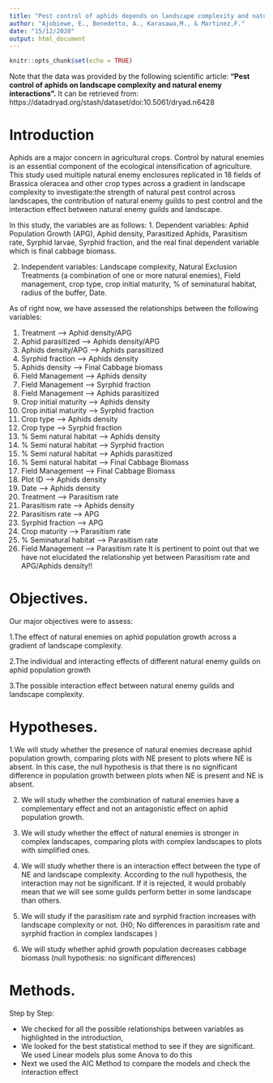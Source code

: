 ```yaml
---
title: "Pest control of aphids depends on landscape complexity and natural enemy interactions"
author: "Ajobiewe, E., Benedetto, A., Karasawa,M., & Martinez,F."
date: "15/12/2020"
output: html_document
---
```


```r
knitr::opts_chunk$set(echo = TRUE)
```
Note that the data was provided by the following scientific article: **“Pest control of aphids on landscape complexity and natural enemy interactions”.** 
It can be retrieved from: https://datadryad.org/stash/dataset/doi:10.5061/dryad.n6428

# Introduction

Aphids are a major concern in agricultural crops. Control by natural enemies is an essential component of the ecological intensification of agriculture. 
This study used multiple natural enemy enclosures replicated in 18 fields of Brassica oleracea and other crop types across a gradient in landscape complexity to investigate:the strength of natural pest control across landscapes, the contribution of natural enemy guilds to pest control and the interaction effect between natural enemy guilds and landscape. 

In this study, the variables are as follows:
1. Dependent variables: Aphid Population Growth (APG), Aphid density, Parasitized Aphids, Parasitism rate, Syrphid larvae, Syrphid fraction, and the real final dependent variable which is final cabbage biomass. 

2. Independent variables: Landscape complexity, Natural Exclusion Treatments (a combination of one or more natural enemies), Field management, crop type, crop initial maturity, % of seminatural habitat, radius of the buffer, Date. 

As of right now, we have assessed the relationships between the following variables:

1. Treatment --> Aphid density/APG
2. Aphid parasitized --> Aphids density/APG
3. Aphids density/APG --> Aphids parasitized
4. Syrphid fraction --> Aphids density
5. Aphids density --> Final Cabbage biomass
6. Field Management --> Aphids density
7. Field Management --> Syrphid fraction
8. Field Management --> Aphids parasitized
9. Crop initial maturity --> Aphids density
10. Crop initial maturity --> Syrphid fraction
11. Crop type --> Aphids density
12. Crop type --> Syrphid fraction
13. % Semi natural habitat --> Aphids density
14. % Semi natural habitat --> Syrphid fraction
15. % Semi natural habitat --> Aphids parasitized 
16. % Semi natural habitat --> Final Cabbage Biomass
17. Field Management --> Final Cabbage Biomass
18. Plot ID --> Aphids density
19. Date --> Aphids density
20. Treatment --> Parasitism rate
21. Parasitism rate --> Aphids density
22. Parasitism rate --> APG
23. Syrphid fraction --> APG
24. Crop maturity --> Parasitism rate
25. % Seminatural habitat --> Parasitism rate
26. Field Management --> Parasitism rate
It is pertinent to point out that we have not elucidated the relationship yet between Parasitism rate and APG/Aphids density!!

# Objectives.

Our major objectives were to assess:

1.The effect of natural enemies on aphid population growth across a gradient of landscape complexity.

2.The individual and interacting effects of different natural enemy guilds on aphid population growth

3.The possible interaction effect between natural enemy guilds and landscape complexity.

# Hypotheses.

1.We will study whether the presence of natural enemies decrease aphid population growth, comparing plots with NE present to plots where NE is absent. In this case, the null hypothesis is that there is no significant difference in population growth between plots when NE is present and NE is absent. 

2. We will study whether the combination of natural enemies have a complementary effect and not an antagonistic effect on aphid population growth. 

3.	We will study whether the effect of natural enemies is stronger in complex landscapes, comparing plots with complex landscapes to plots with simplified ones. 

4.	We will study whether there is an interaction effect between the type of NE and landscape complexity. According to the null hypothesis, the interaction may not be significant. If it is rejected, it would probably mean that we will see some guilds perform better in some landscape than others.
5.	We will study if the parasitism rate and syrphid fraction increases with landscape complexity or not. (H0; No differences in parasitism rate and syrphid fraction in complex landscapes )
6.	We will study whether aphid growth population decreases cabbage biomass (null hypothesis: no significant differences)

# Methods.
Step by Step:

- We checked for all the possible relationships between variables as highlighted in the introduction, 
- We looked for the best statistical method to see if they are significant. We used Linear models plus some Anova to do this
- Next we used the AIC Method to compare the models and check the interaction effect

